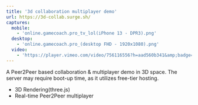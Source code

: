 ```yaml
---
title: '3d collaboration multiplayer demo'
url: https://3d-collab.surge.sh/
captures:
  mobile:
    - 'online.gamecoach.pro_tv_lol(iPhone 13 - DPR3).png'
  desktop:
    - 'online.gamecoach.pro_(desktop FHD - 1920x1080).png'
  video:
    - 'https://player.vimeo.com/video/756116556?h=aad560b341&amp;badge=0&amp;autopause=0&amp;player_id=0&amp;app_id=58479'
---
```


A Peer2Peer based collaboration & multiplayer demo in 3D space. The server may require boot-up time, as it utilizes free-tier hosting.

- 3D Rendering(three.js)
- Real-time Peer2Peer multiplayer
